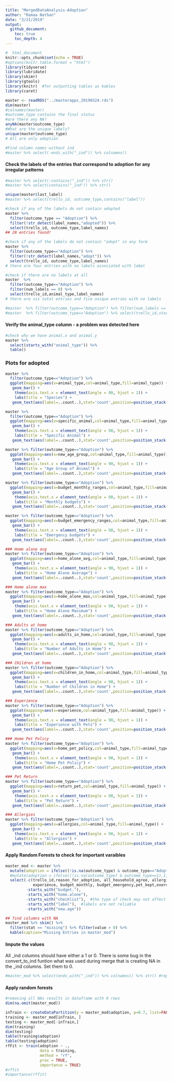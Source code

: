 ```yaml
---
title: "MergedDataAnalysis-Adoption"
author: "Ramaa Nathan"
date: "3/21/2019"
output: 
  github_document:
    toc: true
    toc_depth: 4
---
```


```r
#  html_document
knitr::opts_chunk$set(echo = TRUE)
#options(knitr.table.format = "html") 
library(tidyverse)
library(lubridate)
library(skimr)
library(gtools)
library(knitr)  #for outputting tables as kables
library(caret)
```

```r
master <- readRDS("../masterapps_20190324.rds")
dim(master)
#colnames(master)
#outcome_type contains the final status
#are there any NA?
anyNA(master$outcome_type)
#What are the unique labels?
unique(master$outcome_type)
# All are only adoption

#Find column names without ind
#master %>% select(-ends_with("_ind")) %>% colnames()
```

#### Check the labels of the entries that correspond to adoption for any irregular patterns
```r
#master %>% select(-contains("_ind")) %>% str()
#master %>% select(contains("_ind")) %>% str()

unique(master$last_label)
#master %>% select(trello_id, outcome_type,contains("label"))

#check if any of the labels do not contain adopted
master %>% 
  filter(outcome_type == "Adoption") %>% 
  filter(!str_detect(label_names,"adopted")) %>% 
  select(trello_id, outcome_type,label_names) 
## 28 entries found!

#check if any of the labels do not contain "adopt" in any form
master %>% 
  filter(outcome_type=="Adoption") %>% 
  filter(!str_detect(label_names,"adopt")) %>%
  select(trello_id, outcome_type,label_names) 
# there are four entries with no labels associated with label

#check if there are no labels at all
master  %>% 
  filter(outcome_type=="Adoption") %>% 
  filter(num_labels == 0) %>% 
  select(trello_id,animal_type,label_names)
# there are six total entries and fice unique entries with no labels

#master  %>% filter(outcome_type=="Adoption") %>% filter(num_labels == 0) %>%  select(trello_id,label_names,date_submitted,outcome_date,starts_with("checklist")) 
#master  %>% filter(outcome_type=="Adoption") %>% select(trello_id,starts_with("checklist")) 


```
#### Verify the animal_type column - a problem was detected here
```r
#check why we have animal.x and animal.y
master %>% 
  select(starts_with("animal_type")) %>% 
  table()
```

### Plots for adopted
```r
master %>% 
  filter(outcome_type=="Adoption") %>%
  ggplot(mapping=aes(x=animal_type,col=animal_type,fill=animal_type)) +
   geom_bar() +
    theme(axis.text.x = element_text(angle = 90, hjust = 1)) +
    labs(title = "Species") +
   geom_text(aes(label=..count..),stat='count',position=position_stack(1.1))

master %>% 
  filter(outcome_type=="Adoption") %>%
  ggplot(mapping=aes(x=specific_animal,col=animal_type,fill=animal_type)) +
   geom_bar() +
    theme(axis.text.x = element_text(angle = 90, hjust = 1)) +
    labs(title = "Specific Animal") +
   geom_text(aes(label=..count..),stat='count',position=position_stack(1.1))

master %>% filter(outcome_type=="Adoption") %>%
  ggplot(mapping=aes(x=new_age_group,col=animal_type,fill=animal_type)) +
   geom_bar() +
    theme(axis.text.x = element_text(angle = 90, hjust = 1)) +
    labs(title = "Age Group of Animal") +
   geom_text(aes(label=..count..),stat='count',position=position_stack(1.1))

master %>% filter(outcome_type=="Adoption") %>%
  ggplot(mapping=aes(x=budget_monthly_ranges,col=animal_type,fill=animal_type)) +
   geom_bar() +
    theme(axis.text.x = element_text(angle = 90, hjust = 1)) +
    labs(title = "Monthly budgets") +
   geom_text(aes(label=..count..),stat='count',position=position_stack(1.1))

master %>% filter(outcome_type=="Adoption") %>%
  ggplot(mapping=aes(x=budget_emergency_ranges,col=animal_type,fill=animal_type)) +
   geom_bar() +
    theme(axis.text.x = element_text(angle = 90, hjust = 1)) +
    labs(title = "Emergency budgets") +
   geom_text(aes(label=..count..),stat='count',position=position_stack(1.1))

### Home alone avg
master %>% filter(outcome_type=="Adoption") %>%
  ggplot(mapping=aes(x=home_alone_avg,col=animal_type,fill=animal_type)) +
   geom_bar() +
    theme(axis.text.x = element_text(angle = 90, hjust = 1)) +
    labs(title = "Home Alone Average") +
   geom_text(aes(label=..count..),stat='count',position=position_stack(1.1))

### Home alone max
master %>% filter(outcome_type=="Adoption") %>%
  ggplot(mapping=aes(x=home_alone_max,col=animal_type,fill=animal_type)) +
   geom_bar() +
    theme(axis.text.x = element_text(angle = 90, hjust = 1)) +
    labs(title = "Home Alone Maximum") +
   geom_text(aes(label=..count..),stat='count',position=position_stack(1.1))

### Adults at home
master %>% filter(outcome_type=="Adoption") %>%
  ggplot(mapping=aes(x=adults_in_home,col=animal_type,fill=animal_type)) +
   geom_bar() +
    theme(axis.text.x = element_text(angle = 90, hjust = 1)) +
    labs(title = "Number of Adults in Home") +
   geom_text(aes(label=..count..),stat='count',position=position_stack(1.1))

### CHildren at home
master %>% filter(outcome_type=="Adoption") %>%
  ggplot(mapping=aes(x=children_in_home,col=animal_type,fill=animal_type)) +
   geom_bar() +
    theme(axis.text.x = element_text(angle = 90, hjust = 1)) +
    labs(title = "Number of Children in Home") +
   geom_text(aes(label=..count..),stat='count',position=position_stack(1.1))

### Experience
master %>% filter(outcome_type=="Adoption") %>%
  ggplot(mapping=aes(x=experience,col=animal_type,fill=animal_type)) +
   geom_bar() +
    theme(axis.text.x = element_text(angle = 90, hjust = 1)) +
    labs(title = "Experience with Pets") +
   geom_text(aes(label=..count..),stat='count',position=position_stack(1.1))

### Home Pet Policy
master %>% filter(outcome_type=="Adoption") %>%
  ggplot(mapping=aes(x=home_pet_policy,col=animal_type,fill=animal_type)) +
   geom_bar() +
    theme(axis.text.x = element_text(angle = 90, hjust = 1)) +
    labs(title = "Home Pet Policy") +
   geom_text(aes(label=..count..),stat='count',position=position_stack(1.1))

### Pet Return
master %>% filter(outcome_type=="Adoption") %>%
  ggplot(mapping=aes(x=return_pet,col=animal_type,fill=animal_type)) +
   geom_bar() +
    theme(axis.text.x = element_text(angle = 90, hjust = 1)) +
    labs(title = "Pet Return") +
   geom_text(aes(label=..count..),stat='count',position=position_stack(1.1))

### Allergies
master %>% filter(outcome_type=="Adoption") %>%
  ggplot(mapping=aes(x=allergies,col=animal_type,fill=animal_type)) +
   geom_bar() +
    theme(axis.text.x = element_text(angle = 90, hjust = 1)) +
    labs(title = "Allergies") +
   geom_text(aes(label=..count..),stat='count',position=position_stack(1.1))

```

#### Apply Random Forests to check for important varaibles
```r
master_mod <- master %>%
  mutate(adoption = ifelse((!is.na(outcome_type) & outcome_type=="Adoption"),1,0)) %>%
  #mutate(adoption = ifelse((!is.na(outcome_type) & outcome_type==1),1,0)) %>%
  select(-c(trello_id,reason_for_adoption, all_household_agree, allergies, home_owner, all_household_agree, allergies,
            experience, budget_monthly, budget_emergency,pet_kept,exercise,needs,return_pet),
         -starts_with("budget."),
         -starts_with("home.alone"),
         -starts_with("checklist"),  #the type of check may not affect final adoption
         -starts_with("label"),  #labels are not reliable
         -starts_with("new.age"))

## find columns with NA
master_mod %>% skim() %>% 
  filter(stat == "missing") %>% filter(value > 0) %>% 
  kable(caption="Missing Entries in master_mod")
```

#### Impute the values
All _ind columns should have either a 1 or 0. There is some bug in the convert_to_ind funtion what was used during merge that is creating NA in the _ind columns. Set them to 0.

```r
#master_mod %>% select(ends_with("_ind")) %>% colnames() %>% str() #replace_na(0) %>% View()
```


#### Apply random forests
```r
#removing all NAs results in dataframe with 0 rows
dim(na.omit(master_mod))

inTrain <- createDataPartition(y = master_mod$adoption, p=0.7, list=FALSE)
training <- master_mod[inTrain, ]
testing <- master_mod[-inTrain,]
dim(training)
dim(testing)
table(training$adoption)
table(testing$adoption)
rfFit <- train(adoption ~ .,
               data = training,
               method = "rf",
               prox = TRUE,
               importance = TRUE)
#rffit
#importance(rffit)
```

